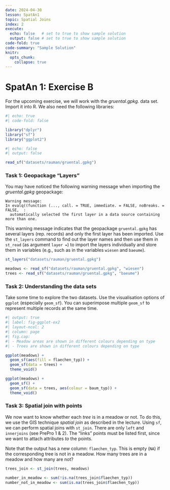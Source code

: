 ```yaml
---
date: 2024-04-30
lesson: SpatAn1
topic: Spatial Joins
index: 2
execute:
  echo: false   # set to true to show sample solution
  output: false # set to true to show sample solution
code-fold: true
code-summary: "Sample Solution"
knitr:
  opts_chunk:
    collapse: true  
---
```


# SpatAn 1: Exercise B {#sec-spatan1b}

For the upcoming exercise, we will work with the *gruental.gpkg*. data set. Import it into R. We also need the following libraries:

```r
#| echo: true
#| code-fold: false

library("dplyr")
library("sf")
library("ggplot2")
```

```r
#| echo: false
#| output: false

read_sf("datasets/rauman/gruental.gpkg")
```

### Task 1: Geopackage "Layers"

You may have noticed the following warning message when importing the *gruental.gpkg* geopackage:

```
Warning message:
In evalq((function (..., call. = TRUE, immediate. = FALSE, noBreaks. = FALSE,  :
  automatically selected the first layer in a data source containing more than one.
```

This warning message indicates that the geopackage `gruental.gpkg` has several layers (rep. records) and only the first layer has been imported. Use the `st_layers` command to find out the layer names and then use them in `st_read` (as argument `layer =`) to import the layers individually and store them in variables (e.g., such as in the variables `wiesen` and `baeume`).

```r
st_layers("datasets/rauman/gruental.gpkg")

meadows <- read_sf("datasets/rauman/gruental.gpkg", "wiesen")
trees <- read_sf("datasets/rauman/gruental.gpkg", "baeume")
```

### Task 2: Understanding the data sets

Take some time to explore the two datasets. Use the visualisation options of `ggplot` (especially `geom_sf`). You can superimpose multiple `geom_sf` to represent multiple records at the same time.

```r
#| output: true
#| label: fig-ggplot-ex2
#| layout-ncol: 2
#| column: page
#| fig.cap:
#| - Meadow areas are shown in different colours depending on type 
#| - Trees are shown in different colours depending on type

ggplot(meadows) +
  geom_sf(aes(fill = flaechen_typ)) +
  geom_sf(data = trees) +
  theme_void()

ggplot(meadows) +
  geom_sf() +
  geom_sf(data = trees, aes(colour = baum_typ)) +
  theme_void()
```

### Task 3:  Spatial join with points {#sec-spatial-join-points}

We now want to know whether each *tree* is in a meadow or not. To do this, we use the GIS technique *spatial join* as described in the lecture. Using `sf`, we can perform spatial joins with `st_join`. There are only `left` and `innerjoins` (see PrePro 1 & 2). The "links" points must be listed first, since we want to attach attributes *to* the points.

Note that the output has a new column: `flaechen_typ`. This is empty (`NA`) if the corresponding tree is not in a meadow. How many trees are in a meadow and how many are not?

```r
trees_join <- st_join(trees, meadows)

number_in_meadow <- sum(!is.na(trees_join$flaechen_typ))
number_not_in_meadow <- sum(is.na(trees_join$flaechen_typ))
```
